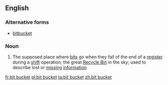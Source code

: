 ==English==
{{wikipedia}}

===Alternative forms===
* [[bitbucket]]

===Noun===
{{en-noun|head=[[bit]] [[bucket]]}}

# {{label|en|informal|computing|singulare tantum}} The supposed place where [[bit]]s go when they fall of the end of a [[register]] during a [[shift]] operation; the great [[recycle bin|Recycle Bin]] in the sky; used to describe lost or [[missing]] [[information]]

[[fr:bit bucket]]
[[pl:bit bucket]]
[[ta:bit bucket]]
[[zh:bit bucket]]